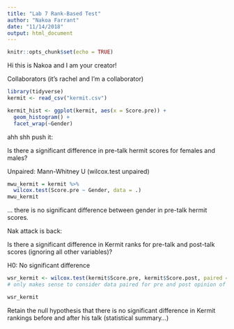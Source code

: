 ```yaml
---
title: "Lab 7 Rank-Based Test"
author: "Nakoa Farrant"
date: "11/14/2018"
output: html_document
---
```


```r
knitr::opts_chunk$set(echo = TRUE)
```

Hi this is Nakoa and I am your creator!

Collaborators (it's rachel and I'm a collaborator)

```r

library(tidyverse)
kermit <- read_csv("kermit.csv")

kermit_hist <- ggplot(kermit, aes(x = Score.pre)) +
  geom_histogram() +
  facet_wrap(~Gender)

```


ahh shh push it:


Is there a significant difference in pre-talk hermit scores for females and males? 

Unpaired: Mann-Whitney U (wilcox.test unpaired)
```r
mwu_kermit = kermit %>% 
  wilcox.test(Score.pre ~ Gender, data = .)
mwu_kermit
```
... there is no significant difference between gender in pre-talk hermit scores. 


Nak attack is back:

Is there a significant difference in Kermit ranks for pre-talk and post-talk scores (ignoring all other variables)?

H0: No significant difference

```r
wsr_kermit <- wilcox.test(kermit$Score.pre, kermit$Score.post, paired = TRUE) 
# only makes sense to consider data paired for pre and post opinion of same individual

wsr_kermit
```
Retain the null hypothesis that there is no significant difference in Kermit rankings before and after his talk (statistical summary...)







